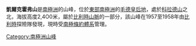 {{unreferenced|time=2018-05-25T08:47:42+00:00}}
{{Coord|72|37|S|31|8|E|source:GNIS|display=title}}

'''凱爾克霍弗山'''是[[南極洲|南極洲]]的山峰，位於[[東部南極洲|東部南極洲]]的[[毛德皇后地|毛德皇后地]]，處於[[科拉德山|科拉德山]]之北，海拔高度2,4O0米，屬於[[比利時山脈|比利時山脈]]的一部分，該山峰在1957至1958年由[[比利時|比利時]]探險隊發現，現時受[[南極條約體系|南極條約體系]]管理。

{{Antarctica-geo-stub}}
[[Category:南極洲山峰|Category:南極洲山峰]]
